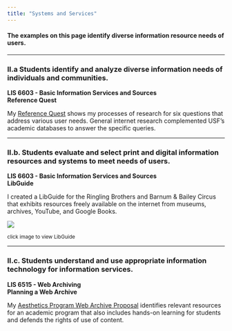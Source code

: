 ```yaml
---
title: "Systems and Services"
---
```


#### **The examples on this page identify diverse information resource needs of users.**

------------------------------------------------------------------------

### **II.a Students identify and analyze diverse information needs of individuals and communities.**

**LIS 6603 - Basic Information Services and Sources\
Reference Quest**

My [Reference Quest](img/reference_quest.pdf){target="_blank"} shows my processes of research for six questions that address various user needs. General internet research complemented USF's academic databases to answer the specific queries.

------------------------------------------------------------------------

### **II.b. Students evaluate and select print and digital information resources and systems to meet needs of users.**

**LIS 6603 - Basic Information Services and Sources\
LibGuide**

I created a LibGuide for the Ringling Brothers and Barnum & Bailey Circus that exhibits resources freely available on the internet from museums, archives, YouTube, and Google Books.

[![](img/libguide.png)](https://usflis.libguides.com/ringling-bros-and-barnum-and-bailey-circus)

~click image to view LibGuide~

------------------------------------------------------------------------

### **II.c. Students understand and use appropriate information technology for information services.**

**LIS 6515 - Web Archiving\
Planning a Web Archive**

My [Aesthetics Program Web Archive Proposal](img/Planning_a_web_archive_collection.pdf){target="_blank"} identifies relevant resources for an academic program that also includes hands-on learning for students and defends the rights of use of content.
